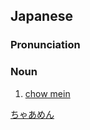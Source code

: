 ==Japanese==
{{wikipedia|lang=ja}}
{{ja-kanjitab|ちゃー|めん|yomi=irr|sort=ちゃあめん}}

===Pronunciation===
{{ja-pron|acc=a|チャーメン}}

===Noun===
{{ja-noun|チャーメン}}

# [[chow mein]]

[[Category:ja:Foods|ちゃあめん]]